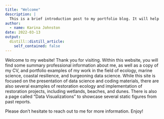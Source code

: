 ```yaml
---
title: "Welcome"
description: |
  This is a brief introduction post to my portfolio blog. It will help orient you to the portfolio and website.
author:
  - name: Karina Johnston
date: 2022-03-13
output:
  distill::distill_article:
    self_contained: false
---
```


Welcome to my website! Thank you for visiting. Within this website, you will find some summary professional information about me, as well as a copy of my CV, and portfolio examples of my work in the field of ecology, marine science, coastal resilience, and burgeoning data science. While this site is focused on the presentation of data science and coding materials, there are also several examples of restoration ecology and implementation of restoration projects, including wetlands, beaches, and dunes. There is also a page called "Data Visualizations" to showcase several static figures from past reports. 

Please don't hesitate to reach out to me for more information. Enjoy! 
